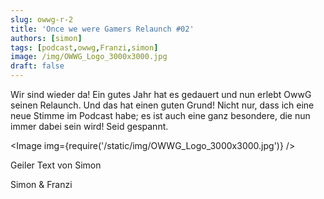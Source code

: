 ```yaml
---
slug: owwg-r-2
title: 'Once we were Gamers Relaunch #02'
authors: [simon]
tags: [podcast,owwg,Franzi,simon]
image: /img/OWWG_Logo_3000x3000.jpg
draft: false
---
```



Wir sind wieder da! Ein gutes Jahr hat es gedauert und nun erlebt OwwG seinen Relaunch. Und das hat einen guten Grund! Nicht nur, dass ich eine neue Stimme im Podcast habe; es ist auch eine ganz besondere, die nun immer dabei sein wird! Seid gespannt.

<Image img={require('/static/img/OWWG_Logo_3000x3000.jpg')} />

<!--truncate-->

Geiler Text von Simon

Simon & Franzi

<ReactPlayer
    width="100%"
    height="50px"
    controls
    url='https://m10z.picnotes.de/OwwG/OwwG_Relaunch_02.mp3'
/>
